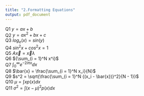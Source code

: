 ```yaml
---
title: "2.Formatting Equations"
output: pdf_document
---
```

Q1 $y = ax + b$  
Q2 $y = ax^2 + bx + c$  
Q3 $log_e(x) = sin(y)$  
Q4 $sin^2x + cos^2x = 1$  
Q5 $A\vec{x} = \vec{x}\lambda$  
Q6 ${\sum_{i = 1}^N x^i}$  
Q7 ${\int_{0}^{\infty} e^{-2i\pi x} dx}$  
Q8 $\bar{x} = \frac{\sum_{i = 1}^N x_i}{N}$  
Q9 $s^2 = \sqrt{\frac{\sum_{i = 1}^N {(x_i - \bar{x})}^2}{N - 1}}$  
Q10 $\mu = {\int xp(x)dx}$  
Q11 $\sigma^2 = {\int {(x - \mu)}^2p(x)dx}$